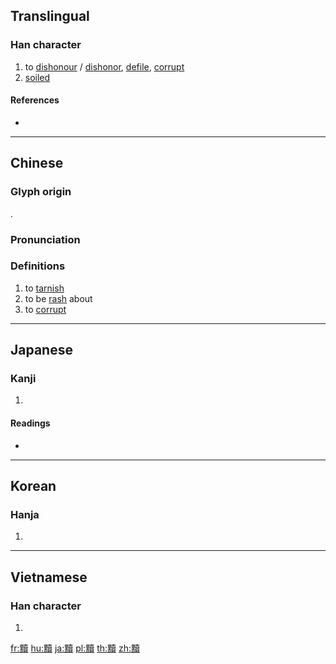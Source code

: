 {{character info/new}}
{{also|黩}}
==Translingual==

===Han character===
{{Han char|rn=203|rad=黑|as=15|sn=27|four=64386|canj=WFGWC}}

# to [[dishonour]] / [[dishonor]], [[defile]], [[corrupt]]
# [[soiled]]

====References====
* {{Han ref|kx=1522.350|dkj=48234|dj=2058.010|hdz=74757.060|uh=9EF7|ud=40695|bh=C675|bd=50805}}

----

==Chinese==
{{zh-forms|s=黩}}

===Glyph origin===
{{Han etym}}
{{Han compound|黑|賣|c1=s|c2=p|t1=black|ls=psc}}.

===Pronunciation===
{{zh-pron
|m=dú
|c=duk6
|cat=v
}}

===Definitions===
{{zh-hanzi}}

# to [[tarnish]]
# to be [[rash]] about
# to [[corrupt]]

----

==Japanese==

===Kanji===
{{ja-kanji|grade=|rs=黑15}}

# {{defn|lang=ja|sort=黑15}}

====Readings====
* {{ja-readings|on=[[とく]] (toku)|kun=[[けがす]] (kegasu), [[けがれる]] (kegareru)}}

----

==Korean==

===Hanja===
{{ko-hanja|hangeul=독|eumhun=|rv=dok|mr=tok|y=tok}}

# {{defn|lang=ko|sort=黑15}}

----

==Vietnamese==

===Han character===
{{vi-hantu|[[độc]]|rs=黑15}}

# {{defn|lang=vi|sort=黑15}}

[[fr:黷]]
[[hu:黷]]
[[ja:黷]]
[[pl:黷]]
[[th:黷]]
[[zh:黷]]